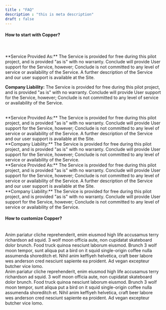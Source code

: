 ```yaml
---
title : "FAQ"
description : "this is meta description"
draft : false
---
```


#### How to start with Copper?
<br />

<Accordion client:load title="#####  Accordion Why should you need to do this?">
<br />
**Service Provided As:**
The Service is provided for free during this pilot project, and is provided "as is" with no warranty. Conclude will provide User support for the Service, however; Conclude is not committed to any level of service or availability of the Service. A further description of the Service and our user support is available at the Site.

<br />

**Company Liability:**
The Service is provided for free during this pilot project, and is provided "as is" with no warranty. Conclude will provide User support for the Service, however; Conclude is not committed to any level of service or availability of the Service.
</Accordion>


<Accordion client:load title="#####  How can I use Copper with cloud?">
<br />
**Service Provided As:**
The Service is provided for free during this pilot project, and is provided "as is" with no warranty. Conclude will provide User support for the Service, however; Conclude is not committed to any level of service or availability of the Service. A further description of the Service and our user support is available at the Site.
<br />
**Company Liability:**
The Service is provided for free during this pilot project, and is provided "as is" with no warranty. Conclude will provide User support for the Service, however; Conclude is not committed to any level of service or availability of the Service.
</Accordion>

<Accordion client:load title="#####  How can I use Copper with cloud documents?">
<br />
**Service Provided As:**
The Service is provided for free during this pilot project, and is provided "as is" with no warranty. Conclude will provide User support for the Service, however; Conclude is not committed to any level of service or availability of the Service. A further description of the Service and our user support is available at the Site.
<br />
**Company Liability:**
The Service is provided for free during this pilot project, and is provided "as is" with no warranty. Conclude will provide User support for the Service, however; Conclude is not committed to any level of service or availability of the Service.
</Accordion>
<br />


#### How to customize Copper?


<Accordion client:load title="#####  How do I get back to Copper and resume my subscription?">
<br />
Anim pariatur cliche reprehenderit, enim eiusmod high life accusamus terry richardson ad squid. 3 wolf
moon officia aute, non cupidatat skateboard dolor brunch. Food truck quinoa nesciunt laborum eiusmod.
Brunch 3 wolf moon tempor, sunt aliqua put a bird on it squid single-origin coffee nulla assumenda
shoreditch et. Nihil anim keffiyeh helvetica, craft beer labore wes anderson cred nesciunt sapiente ea
proident. Ad vegan excepteur butcher vice lomo. 
</Accordion>

<Accordion client:load title="#####  How can I integrate It to my current tool stack?">
<br />
Anim pariatur cliche reprehenderit, enim eiusmod high life accusamus terry richardson ad squid. 3 wolf
moon officia aute, non cupidatat skateboard dolor brunch. Food truck quinoa nesciunt laborum eiusmod.
Brunch 3 wolf moon tempor, sunt aliqua put a bird on it squid single-origin coffee nulla assumenda
shoreditch et. Nihil anim keffiyeh helvetica, craft beer labore wes anderson cred nesciunt sapiente ea
proident. Ad vegan excepteur butcher vice lomo. 
</Accordion>